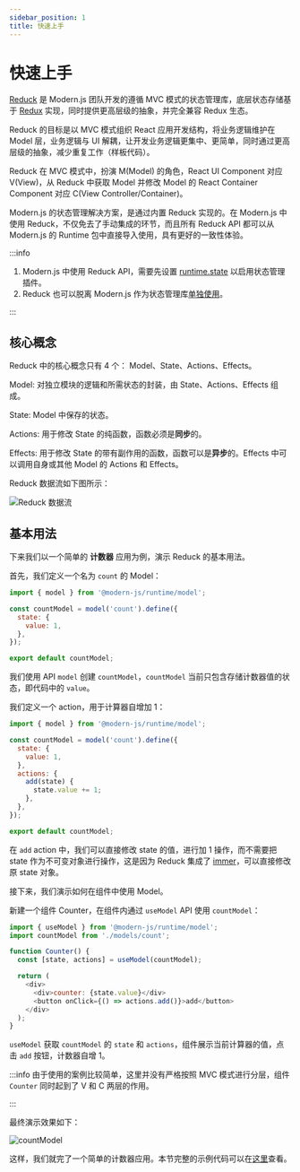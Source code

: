 ```yaml
---
sidebar_position: 1
title: 快速上手
---
```

# 快速上手


<ReduckMigration />

[Reduck](https://github.com/web-infra-dev/reduck) 是 Modern.js 团队开发的遵循 MVC 模式的状态管理库，底层状态存储基于 [Redux](https://redux.js.org/) 实现，同时提供更高层级的抽象，并完全兼容 Redux 生态。

Reduck 的目标是以 MVC 模式组织 React 应用开发结构，将业务逻辑维护在 Model 层，业务逻辑与 UI 解耦，让开发业务逻辑更集中、更简单，同时通过更高层级的抽象，减少重复工作（样板代码）。

Reduck 在 MVC 模式中，扮演 M(Model) 的角色，React UI Component 对应 V(View)，从 Reduck 中获取 Model 并修改 Model 的 React Container Component 对应 C(View Controller/Container)。

Modern.js 的状态管理解决方案，是通过内置 Reduck 实现的。在 Modern.js 中使用 Reduck，不仅免去了手动集成的环节，而且所有 Reduck API 都可以从 Modern.js 的 Runtime 包中直接导入使用，具有更好的一致性体验。

:::info
1. Modern.js 中使用 Reduck API，需要先设置 [runtime.state](/configure/app/runtime/state) 以启用状态管理插件。
2. Reduck 也可以脱离 Modern.js 作为状态管理库[单独使用](/guides/topic-detail/model/use-out-of-modernjs)。

:::

## 核心概念

Reduck 中的核心概念只有 4 个： Model、State、Actions、Effects。

Model: 对独立模块的逻辑和所需状态的封装，由 State、Actions、Effects 组成。

State: Model 中保存的状态。

Actions: 用于修改 State 的纯函数，函数必须是**同步**的。

Effects: 用于修改 State 的带有副作用的函数，函数可以是**异步**的。Effects 中可以调用自身或其他 Model 的 Actions 和 Effects。

Reduck 数据流如下图所示：

![Reduck 数据流](https://lf3-static.bytednsdoc.com/obj/eden-cn/zq-uylkvT/ljhwZthlaukjlkulzlp/reduck-concept.svg)

## 基本用法

下来我们以一个简单的 **计数器** 应用为例，演示 Reduck 的基本用法。

首先，我们定义一个名为 `count` 的 Model：

```js
import { model } from '@modern-js/runtime/model';

const countModel = model('count').define({
  state: {
    value: 1,
  },
});

export default countModel;
```

我们使用 API `model` 创建 `countModel`，`countModel` 当前只包含存储计数器值的状态，即代码中的 `value`。

我们定义一个 action，用于计算器自增加 1：

```js
import { model } from '@modern-js/runtime/model';

const countModel = model('count').define({
  state: {
    value: 1,
  },
  actions: {
    add(state) {
      state.value += 1;
    },
  },
});

export default countModel;
```

在 `add` action 中，我们可以直接修改 state 的值，进行加 1 操作，而不需要把 state 作为不可变对象进行操作，这是因为 Reduck 集成了 [immer](https://github.com/immerjs/immer)，可以直接修改原 state 对象。

接下来，我们演示如何在组件中使用 Model。

新建一个组件 Counter，在组件内通过 `useModel` API 使用 `countModel`：

```js
import { useModel } from '@modern-js/runtime/model';
import countModel from './models/count';

function Counter() {
  const [state, actions] = useModel(countModel);

  return (
    <div>
      <div>counter: {state.value}</div>
      <button onClick={() => actions.add()}>add</button>
    </div>
  );
}
```

`useModel` 获取 `countModel` 的 `state` 和 `actions`，组件展示当前计算器的值，点击 `add` 按钮，计数器自增 1。

:::info
由于使用的案例比较简单，这里并没有严格按照 MVC 模式进行分层，组件 `Counter` 同时起到了 V 和 C 两层的作用。

:::

最终演示效果如下：

![countModel](https://lf3-static.bytednsdoc.com/obj/eden-cn/eueh7vhojuh/modern/simple-count-model.gif)

这样，我们就完了一个简单的计数器应用。本节完整的示例代码可以在[这里](https://github.com/web-infra-dev/modern-js-examples/tree/main/examples/runtime-api/counter-model)查看。
